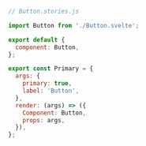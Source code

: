 ```js
// Button.stories.js

import Button from './Button.svelte';

export default {
  component: Button,
};

export const Primary = {
  args: {
    primary: true,
    label: 'Button',
  },
  render: (args) => ({
    Component: Button,
    props: args,
  }),
};
```
